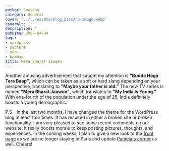 ```yaml
---
author: Santanu
category: General
cover: '../../assets/blog_pics/no-image.webp'
coverAlt: ''
description: ''
pubDate: 2007-04-04
tags:
- wordpress
- picture
- nap
- bombay
title: Mera Bharat Jawaan
---
```


Another amusing advertisement that caught my attention is **"Budda Hoga Tera Baap"**, which can be taken as a soft or hard slang depending on your perspective, translating to **"Maybe your father is old."** The new TV series is named **"Mera Bharat Jaawan"**, which translates to **"My India is Young."** With one-fourth of the population under the age of 25, India definitely boasts a young demographic.

P.S - In the last two months, I have changed the theme for the WordPress blog at least four times. It has resulted in either a broken site or broken functionality. I am very pleased to see some recent comments on our website. It really boosts morale to keep posting pictures, thoughts, and experiences. In the coming weeks, I plan to give a new look to the [front page](http://www.santm.com/) as we are no longer staying in Paris and update [Pamela's corner](http://pamela.santm.com/) as well. Cheers!